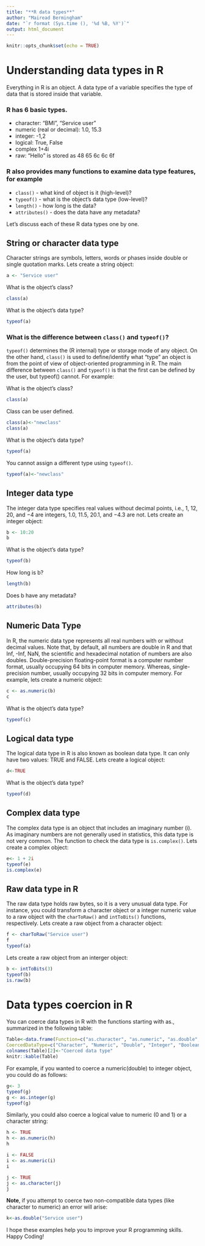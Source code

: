 ```yaml
---
title: "**R data types**"
author: "Mairead Bermingham"
date: "`r format (Sys.time (), '%d %B, %Y')`"
output: html_document
---
```


```r
knitr::opts_chunk$set(echo = TRUE)
```

# **Understanding data types in R**  

Everything in R is an object. A data type of a variable specifies the type of data that is stored inside that variable.

### R has 6 basic types.
* character: “BMI”, “Service user”  
* numeric (real or decimal):  1.0, 15.3   
* integer: -1,2  
* logical: True, False  
* complex 1+4i  
* raw: "Hello" is stored as 48 65 6c 6c 6f  

### R also provides many functions to examine data type features, for example  
* `class()` - what kind of object is it (high-level)?  
* `typeof()` - what is the object’s data type (low-level)?  
* `length()` - how long is the data?  
* `attributes()` - does the data have any metadata?  


Let's discuss each of these R data types one by one.  

## **String or character data type** 

Character strings are symbols, letters, words or phases inside double or single quotation marks. Lets create a string object:


```r
a <- "Service user"
```
What is the object’s class?
```r
class(a)
```
What is the object’s data type?
```r
typeof(a)
```

### What is the difference between `class()` and `typeof()`?
`typeof()` determines the (R internal) type or storage mode of any object. On the other hand, `class()` is used to define/identify what "type" an object is from the point of view of object-oriented programming in R. The main difference between `class()` and `typeof()` is that the first can be defined by the user, but typeof() cannot. For example: 

What is the object’s class?
```r
class(a)
```
Class can be user defined.
```r
class(a)<-"newclass"
class(a)
```

What is the object’s data type?
```r
typeof(a)
```

You cannot assign a different type using `typeof()`.
```r
typeof(a)<-"newclass"
```


## **Integer data type**
The  integer data type specifies real values without decimal points, i.e., 1, 12, 20, and −4 are integers, 1.0, 11.5, 20.1, and −4.3 are not. Lets create an integer object:
```r
b <- 10:20
b
```
What is the object’s data type?
```r
typeof(b)
```
How long is b? 
```r
length(b)
```
Does b have any metadata?
```r
attributes(b)
```

## **Numeric Data Type**
In R, the  numeric  data type represents all real numbers with or without decimal values. Note that, by default, all numbers are double in R and that Inf, -Inf, NaN, the scientific and hexadecimal notation of numbers are also doubles. Double-precision floating-point format is a computer number format, usually occupying 64 bits in computer memory. Whereas, single-precision number, usually occupying 32 bits in computer memory. For example, lets create a numeric object:
 
```r
c <- as.numeric(b)
c
```
What is the object’s data type?
```r
typeof(c)
```

## **Logical data type**
The  logical  data type in R is also known as boolean data type. It can only have two values: TRUE  and  FALSE. Lets create a logical object:
```r
d<-TRUE
```
What is the object’s data type?
```r
typeof(d)
```


## **Complex data type**
The complex data type is an object that includes an imaginary number (i). As imaginary numbers are not generally used in statistics, this data type is not very common. The function to check the data type is `is.complex()`. Lets create a complex object:
```r
e<- 1 + 2i 
typeof(e)
is.complex(e)
```

## **Raw data type in R**
The raw data type holds raw bytes, so it is a very unusual data type. For instance, you could transform a character object or a integer numeric value to a raw object with the `charToRaw()` and `intToBits()` functions, respectively. Lets create a raw object from a character object:
```r
f <- charToRaw("Service user")
f
typeof(a)
```
Lets create a raw object from an interger object:
```r
b <- intToBits(3)
typeof(b) 
is.raw(b)
```


# **Data types coercion in R**
You can coerce data types in R with the functions starting with as., summarized in the following table:
```r
Table<-data.frame(Function=c("as.character", "as.numeric", "as.double", "as.integer", "as.logical", "as.raw"), 
CoercedDataType=c("Character", "Numeric", "Double", "Integer", "Boolean", "Raw"))
colnames(Table)[2]<-"Coerced data type"
knitr::kable(Table)
```

For example, if you wanted to coerce a numeric(double) to integer object, you could do as follows:
```r
g<- 3
typeof(g) 
g <- as.integer(g)
typeof(g)
```
Similarly, you could also coerce a logical value to numeric (0 and 1) or a character string:
```r
h <- TRUE
h <- as.numeric(h)
h 

i <- FALSE
i <- as.numeric(i)
i 

j <- TRUE
j <- as.character(j)
j 
```
**Note**, if you attempt to coerce two non-compatible data types (like character to numeric) an error will arise:
```r
k<-as.double("Service user")
```

I hope these examples help you to improve your R programming skills. Happy Coding!